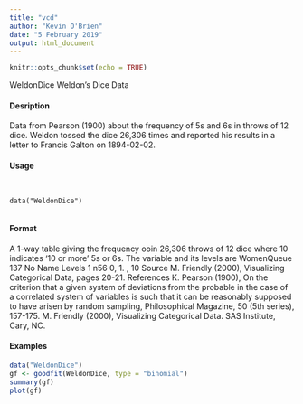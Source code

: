 ```yaml
---
title: "vcd"
author: "Kevin O'Brien"
date: "5 February 2019"
output: html_document
---
```


```r
knitr::opts_chunk$set(echo = TRUE)
```
WeldonDice Weldon's Dice Data

#### Desription

Data from Pearson (1900) about the frequency of 5s and 6s in throws of 12 dice. Weldon tossed the
dice 26,306 times and reported his results in a letter to Francis Galton on 1894-02-02.

#### Usage
<pre><code>

data("WeldonDice")

</code></pre>
#### Format 

A 1-way table giving the frequency ooin 26,306 throws of 12 dice where 10 indicates '10
or more' 5s or 6s. The variable and its levels are
WomenQueue 137
No Name Levels
1 n56 0, 1. , 10
Source
M. Friendly (2000), Visualizing Categorical Data, pages 20-21.
References
K. Pearson (1900), On the criterion that a given system of deviations from the probable in the case
of a correlated system of variables is such that it can be reasonably supposed to have arisen by
random sampling, Philosophical Magazine, 50 (5th series), 157-175.
M. Friendly (2000), Visualizing Categorical Data. SAS Institute, Cary, NC.

#### Examples
```r

data("WeldonDice")
gf <- goodfit(WeldonDice, type = "binomial")
summary(gf)
plot(gf)
```
